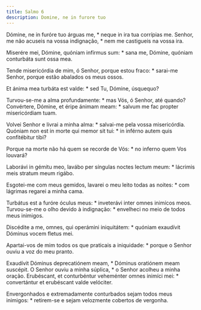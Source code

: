 ```yaml
---
title: Salmo 6
description: Domine, ne in furore tuo
---
```


<div class="side-by-side not-content">

Dómine, ne in furóre tuo árguas me, * neque in ira tua corrípias me.
  Senhor, me não acuseis na vossa indignação, * nem me castigueis na vossa
    ira.

Miserére mei, Dómine, quóniam infírmus sum: * sana me, Dómine, quóniam
    conturbáta sunt ossa mea.

Tende misericórdia de mim, ó Senhor, porque estou fraco: * sarai-me Senhor,
    porque estão abalados os meus ossos.

Et ánima mea turbáta est valde: * sed Tu, Dómine, úsquequo?

Turvou-se-me a alma profundamente: * mas Vós, ó Senhor, até quando?
  Convértere, Dómine, et éripe ánimam meam: * salvum me fac propter
    misericórdiam tuam.

Volvei Senhor e livrai a minha alma: * salvai-me pela vossa misericórdia.
  Quóniam non est in morte qui memor sit tui: * in inférno autem quis
    confitébitur tibi?

Porque na morte não há quem se recorde de Vós: * no inferno quem Vos
    louvará?

Laborávi in gémitu meo, lavábo per síngulas noctes lectum meum: * lácrimis
    meis stratum meum rigábo.

Esgotei-me com meus gemidos, lavarei o meu leito todas as noites: * com
    lágrimas regarei a minha cama.

Turbátus est a furóre óculus meus: * inveterávi inter omnes inimícos meos.
  Turvou-se-me o olho devido à indignação: * envelheci no meio de todos meus
    inimigos.

Discédite a me, omnes, qui operámini iniquitátem: * quóniam exaudívit
    Dóminus vocem fletus mei.

Apartai-vos de mim todos os que praticais a iniquidade: * porque o Senhor
    ouviu a voz do meu pranto.

Exaudívit Dóminus deprecatiónem meam, * Dóminus oratiónem meam suscépit.
  O Senhor ouviu a minha súplica, * o Senhor acolheu a minha oração.
  Erubéscant, et conturbéntur veheménter omnes inimíci mei: * convertántur et
    erubéscant valde velóciter.

Envergonhados e extremadamente conturbados sejam todos meus inimigos: *
    retirem-se e sejam velozmente cobertos de vergonha.

</div>
